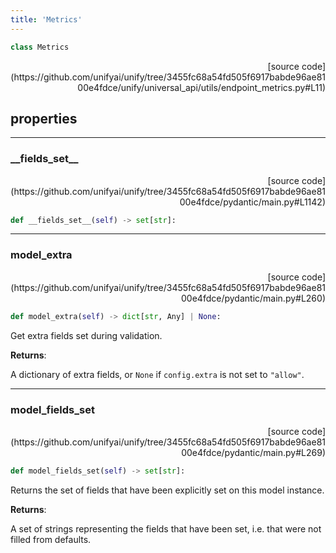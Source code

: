 ```yaml
---
title: 'Metrics'
---
```


```python
class Metrics
```

<p align="right">[source code](https://github.com/unifyai/unify/tree/3455fc68a54fd505f6917babde96ae8100e4fdce/unify/universal_api/utils/endpoint_metrics.py#L11)</p>



## properties

---

### \_\_fields\_set\_\_

<p align="right">[source code](https://github.com/unifyai/unify/tree/3455fc68a54fd505f6917babde96ae8100e4fdce/pydantic/main.py#L1142)</p>

```python
def __fields_set__(self) -> set[str]:
```



---

### model\_extra

<p align="right">[source code](https://github.com/unifyai/unify/tree/3455fc68a54fd505f6917babde96ae8100e4fdce/pydantic/main.py#L260)</p>

```python
def model_extra(self) -> dict[str, Any] | None:
```

Get extra fields set during validation.

**Returns**:

A dictionary of extra fields, or `None` if `config.extra` is not set to `"allow"`.

---

### model\_fields\_set

<p align="right">[source code](https://github.com/unifyai/unify/tree/3455fc68a54fd505f6917babde96ae8100e4fdce/pydantic/main.py#L269)</p>

```python
def model_fields_set(self) -> set[str]:
```

Returns the set of fields that have been explicitly set on this model instance.

**Returns**:

A set of strings representing the fields that have been set,
i.e. that were not filled from defaults.